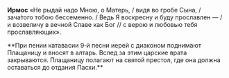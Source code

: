 **Ирмос** «Не рыдай надо Мною, о Матерь, / видя во гробе Сына, / зача́того тобою бессеменно. / Ведь Я воскресну и буду прославлен — / и возвеличу в вечной Славе как Бог // с верою и любовью тебя прославляющих».

<If condition={!props.matins}>
    **При пении катавасии 9‐й песни иерей с диаконом поднимают Плащаницу и вносят в алтарь. Вслед за этим царские врата
    закрываются. Плащаницу полагают на святой престол, где она должна оставаться до отдания Пасхи.**
</If>
